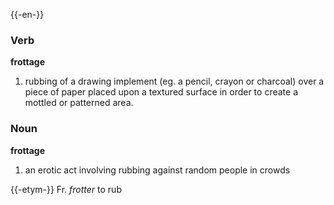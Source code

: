 {{-en-}}
===Verb===
'''frottage'''
#rubbing of a drawing implement (eg. a pencil, crayon or charcoal) over a piece of paper placed upon a textured surface in order to create a mottled or patterned area.
===Noun===
'''frottage'''
#an erotic act involving rubbing against random people in crowds

{{-etym-}}
Fr. ''frotter'' to rub